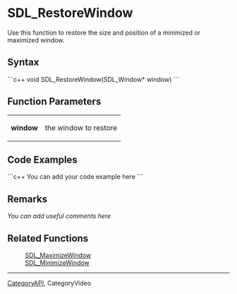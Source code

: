 
= SDL_RestoreWindow =
Use this function to restore the size and position of a minimized or maximized window.


== Syntax ==
```c++
void SDL_RestoreWindow(SDL_Window* window)
```

== Function Parameters ==
{|
|'''window''' 
|the window to restore
|}

== Code Examples ==
```c++
You can add your code example here
```

== Remarks ==
''You can add useful comments here''

== Related Functions ==
: [[SDL_MaximizeWindow]]
: [[SDL_MinimizeWindow]]

----
[[CategoryAPI]], CategoryVideo
